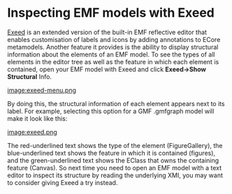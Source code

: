 =Inspecting EMF models with Exeed=
 
[[ ../../exeed|Exeed]] is an extended version of the built-in EMF reflective editor that enables customisation of labels and icons by adding annotations to ECore metamodels. Another feature it provides is the ability to display structural information about the elements of an EMF model. To see the types of all elements in the editor tree as well as the feature in which each element is contained, open your EMF model with Exeed and click '''Exeed->Show Structural''' Info.

[[image:exeed-menu.png]]

By doing this, the structural information of each element appears next to its label. For example, selecting this option for a GMF .gmfgraph model will make it look like this:

[[image:exeed.png]]

The red-underlined text shows the type of the element (FigureGallery), the blue-underlined text shows the feature in which it is contained (figures), and the green-underlined text shows the EClass that owns the containing feature (Canvas). So next time you need to open an EMF model with a text editor to inspect its structure by reading the underlying XMI, you may want to consider giving Exeed a try instead.